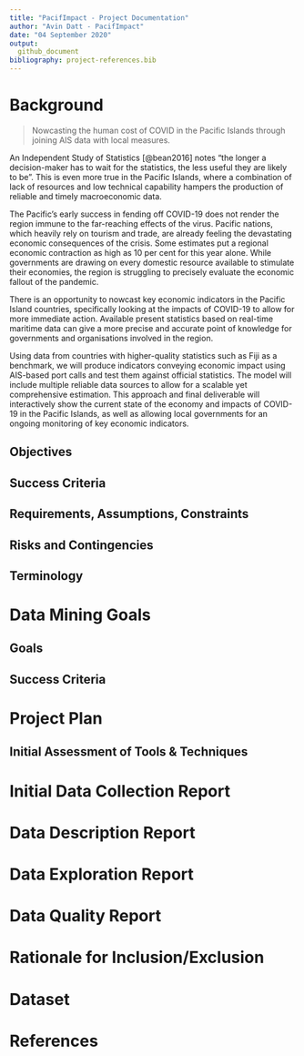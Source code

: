```yaml
---
title: "PacifImpact - Project Documentation"
author: "Avin Datt - PacifImpact"
date: "04 September 2020"
output: 
  github_document
bibliography: project-references.bib
---
```


# Background

> Nowcasting the human cost of COVID in the Pacific Islands through joining AIS data with local measures.

An Independent Study of Statistics [@bean2016] notes “the longer a decision-maker has to wait for the statistics, the less useful they are likely to be”. This is even more true in the Pacific Islands, where a combination of lack of resources and low technical capability hampers the production of reliable and timely macroeconomic data. 

The Pacific’s early success in fending off COVID-19 does not render the region immune to the far-reaching effects of the virus. Pacific nations, which heavily rely on tourism and trade, are already feeling the devastating economic consequences of the crisis. Some estimates put a regional economic contraction as high as 10 per cent for this year alone. While governments are drawing on every domestic resource available to stimulate their economies, the region is struggling to precisely evaluate the economic fallout of the pandemic. 

There is an opportunity to nowcast key economic indicators in the Pacific Island countries, specifically looking at the impacts of COVID-19 to allow for more immediate action. Available present statistics based on real-time maritime data can give a more precise and accurate point of knowledge for governments and organisations involved in the region. 

Using data from countries with higher-quality statistics such as Fiji as a benchmark, we will produce indicators conveying economic impact using AIS-based port calls and test them against official statistics. The model will include multiple reliable data sources to allow for a scalable yet comprehensive estimation. This approach and final deliverable will interactively show the current state of the economy and impacts of COVID-19 in the Pacific Islands, as well as allowing local governments for an ongoing monitoring of key economic indicators. 


## Objectives


## Success Criteria


## Requirements, Assumptions, Constraints


## Risks and Contingencies 


## Terminology 


# Data Mining Goals 


## Goals 


## Success Criteria 


# Project Plan 


## Initial Assessment of Tools & Techniques 


# Initial Data Collection Report 


# Data Description Report


# Data Exploration Report


# Data Quality Report


# Rationale for Inclusion/Exclusion


# Dataset 


# References 

